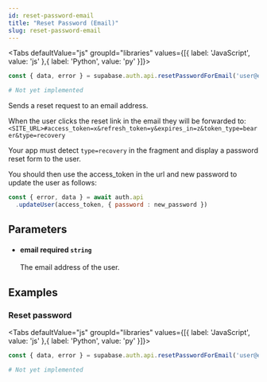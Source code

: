 ```yaml
---
id: reset-password-email
title: "Reset Password (Email)"
slug: reset-password-email
---
```



<Tabs
  defaultValue="js"
  groupId="libraries"
  values={[{ label: 'JavaScript', value: 'js' },{ label: 'Python', value: 'py' }]}>

<TabItem value="js">

```js
const { data, error } = supabase.auth.api.resetPasswordForEmail('user@email.com')
```


</TabItem>
<TabItem value="py">

```py
# Not yet implemented
```


</TabItem>

</Tabs>

Sends a reset request to an email address.

When the user clicks the reset link in the email they will be forwarded to:
`<SITE_URL>#access_token=x&refresh_token=y&expires_in=z&token_type=bearer&type=recovery`

Your app must detect `type=recovery` in the fragment and display a password reset form to the user.

You should then use the access_token in the url and new password to update the user as follows:

```js
const { error, data } = await auth.api
  .updateUser(access_token, { password : new_password })
```

## Parameters


<ul className="method-list-group">
  
<li className="method-list-item">
  <h4 className="method-list-item-label">
    <span className="method-list-item-label-name">
      email
    </span>
    <span className="method-list-item-label-badge required">
      required
    </span>
    <span className="method-list-item-validation">
      <code>string</code>
    </span>
  </h4>
  <div class="method-list-item-description">

The email address of the user.
  
  </div>
  
</li>

</ul>














## Examples

### Reset password



<Tabs
  defaultValue="js"
  groupId="libraries"
  values={[{ label: 'JavaScript', value: 'js' },{ label: 'Python', value: 'py' }]}>

<TabItem value="js">

```js
const { data, error } = supabase.auth.api.resetPasswordForEmail('user@email.com')
```


</TabItem>
<TabItem value="py">

```py
# Not yet implemented
```


</TabItem>

</Tabs>